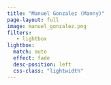 ```yaml
---
title: "Manuel Gonzalez (Manny)"
page-layout: full
image: manuel_gonzalez.png
filters:
   - lightbox
lightbox: 
  match: auto
  effect: fade
  desc-position: left
  css-class: "lightwidth"
---
```


